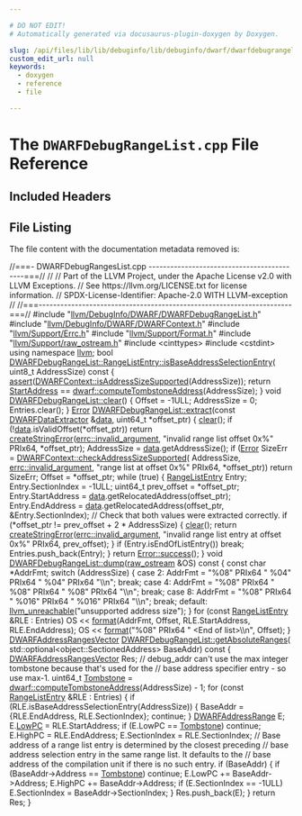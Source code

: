 ```yaml
---

# DO NOT EDIT!
# Automatically generated via docusaurus-plugin-doxygen by Doxygen.

slug: /api/files/lib/lib/debuginfo/lib/debuginfo/dwarf/dwarfdebugrangelist-cpp
custom_edit_url: null
keywords:
  - doxygen
  - reference
  - file

---
```





# The `DWARFDebugRangeList.cpp` File Reference

<DoxygenPage pluginConfig={pluginConfig}>



## Included Headers

<IncludesList>
<IncludesListItem
  filePath="llvm/DebugInfo/DWARF/DWARFDebugRangeList.h"
  permalink="/docs/api/files/include/include/llvm/include/llvm/debuginfo/include/llvm/debuginfo/dwarf/dwarfdebugrangelist-h"
  isLocal="true" />
<IncludesListItem
  filePath="llvm/DebugInfo/DWARF/DWARFContext.h"
  permalink="/docs/api/files/include/include/llvm/include/llvm/debuginfo/include/llvm/debuginfo/dwarf/dwarfcontext-h"
  isLocal="true" />
<IncludesListItem
  filePath="llvm/Support/Errc.h"
  permalink="/docs/api/files/include/include/llvm/include/llvm/support/errc-h"
  isLocal="true" />
<IncludesListItem
  filePath="llvm/Support/Format.h"
  permalink="/docs/api/files/include/include/llvm/include/llvm/support/format-h"
  isLocal="true" />
<IncludesListItem
  filePath="llvm/Support/raw_ostream.h"
  permalink="/docs/api/files/include/include/llvm/include/llvm/support/raw-ostream-h"
  isLocal="true" />
<IncludesListItem
  filePath="cinttypes"
  permalink=""
  isLocal="false" />
<IncludesListItem
  filePath="cstdint"
  permalink=""
  isLocal="false" />
</IncludesList>


## File Listing

The file content with the documentation metadata removed is:

<ProgramListing>

<Link id="l00001" /><CodeLine lineNumber="1"><span class="doxyHighlightComment">//===- DWARFDebugRangesList.cpp -------------------------------------------===//</span></CodeLine>
<Link id="l00002" /><CodeLine lineNumber="2"><span class="doxyHighlightComment">//</span></CodeLine>
<Link id="l00003" /><CodeLine lineNumber="3"><span class="doxyHighlightComment">// Part of the LLVM Project, under the Apache License v2.0 with LLVM Exceptions.</span></CodeLine>
<Link id="l00004" /><CodeLine lineNumber="4"><span class="doxyHighlightComment">// See https://llvm.org/LICENSE.txt for license information.</span></CodeLine>
<Link id="l00005" /><CodeLine lineNumber="5"><span class="doxyHighlightComment">// SPDX-License-Identifier: Apache-2.0 WITH LLVM-exception</span></CodeLine>
<Link id="l00006" /><CodeLine lineNumber="6"><span class="doxyHighlightComment">//</span></CodeLine>
<Link id="l00007" /><CodeLine lineNumber="7"><span class="doxyHighlightComment">//===----------------------------------------------------------------------===//</span></CodeLine>
<Link id="l00008" /><CodeLine lineNumber="8"></CodeLine>
<Link id="l00009" /><CodeLine lineNumber="9"><span class="doxyHighlightPreprocessor">#include &quot;<a href="/docs/api/files/include/include/llvm/include/llvm/debuginfo/include/llvm/debuginfo/dwarf/dwarfdebugrangelist-h">llvm/DebugInfo/DWARF/DWARFDebugRangeList.h</a>&quot;</span></CodeLine>
<Link id="l00010" /><CodeLine lineNumber="10"><span class="doxyHighlightPreprocessor">#include &quot;<a href="/docs/api/files/include/include/llvm/include/llvm/debuginfo/include/llvm/debuginfo/dwarf/dwarfcontext-h">llvm/DebugInfo/DWARF/DWARFContext.h</a>&quot;</span></CodeLine>
<Link id="l00011" /><CodeLine lineNumber="11"><span class="doxyHighlightPreprocessor">#include &quot;<a href="/docs/api/files/include/include/llvm/include/llvm/support/errc-h">llvm/Support/Errc.h</a>&quot;</span></CodeLine>
<Link id="l00012" /><CodeLine lineNumber="12"><span class="doxyHighlightPreprocessor">#include &quot;<a href="/docs/api/files/include/include/llvm/include/llvm/support/format-h">llvm/Support/Format.h</a>&quot;</span></CodeLine>
<Link id="l00013" /><CodeLine lineNumber="13"><span class="doxyHighlightPreprocessor">#include &quot;<a href="/docs/api/files/include/include/llvm/include/llvm/support/raw-ostream-h">llvm/Support/raw&#95;ostream.h</a>&quot;</span></CodeLine>
<Link id="l00014" /><CodeLine lineNumber="14"><span class="doxyHighlightPreprocessor">#include &lt;cinttypes&gt;</span></CodeLine>
<Link id="l00015" /><CodeLine lineNumber="15"><span class="doxyHighlightPreprocessor">#include &lt;cstdint&gt;</span></CodeLine>
<Link id="l00016" /><CodeLine lineNumber="16"></CodeLine>
<Link id="l00017" /><CodeLine lineNumber="17"><span class="doxyHighlightKeyword">using namespace </span><span class="doxyHighlight"><a href="/docs/api/namespaces/llvm">llvm</a>;</span></CodeLine>
<Link id="l00018" /><CodeLine lineNumber="18"></CodeLine>
<Link id="l00019" /><CodeLine lineNumber="19" lineLink="/docs/api/structs/llvm/dwarfdebugrangelist/rangelistentry/#aab974969801970ba1a8b9b3a0c69f5f5"><span class="doxyHighlightKeywordType">bool</span><span class="doxyHighlight"> <a href="/docs/api/structs/llvm/dwarfdebugrangelist/rangelistentry/#aab974969801970ba1a8b9b3a0c69f5f5">DWARFDebugRangeList::RangeListEntry::isBaseAddressSelectionEntry</a>(</span></CodeLine>
<Link id="l00020" /><CodeLine lineNumber="20"><span class="doxyHighlight">    uint8&#95;t AddressSize)</span><span class="doxyHighlightKeyword"> const </span><span class="doxyHighlight">&#123;</span></CodeLine>
<Link id="l00021" /><CodeLine lineNumber="21"><span class="doxyHighlight">  <a href="/docs/api/files/lib/lib/target/lib/target/amdgpu/silowercontrolflow-cpp/#a4868c5d81c5ccc98c47aeab6244346a0">assert</a>(<a href="/docs/api/classes/llvm/dwarfcontext/#ae44667c99ac42386fb7f60170a90b011">DWARFContext::isAddressSizeSupported</a>(AddressSize));</span></CodeLine>
<Link id="l00022" /><CodeLine lineNumber="22"><span class="doxyHighlight">  </span><span class="doxyHighlightKeywordFlow">return</span><span class="doxyHighlight"> <a href="/docs/api/structs/llvm/dwarfdebugrangelist/rangelistentry/#afa95d135ac835ee0ca83041eccee588e">StartAddress</a> == <a href="/docs/api/namespaces/llvm/dwarf/#ad31a7a9cab8288e009f13cfabc5afc13">dwarf::computeTombstoneAddress</a>(AddressSize);</span></CodeLine>
<Link id="l00023" /><CodeLine lineNumber="23"><span class="doxyHighlight">&#125;</span></CodeLine>
<Link id="l00024" /><CodeLine lineNumber="24"></CodeLine>
<Link id="l00025" /><CodeLine lineNumber="25" lineLink="/docs/api/classes/llvm/dwarfdebugrangelist/#a3dffeedde1dc4fc34655ee7829a626d3"><span class="doxyHighlightKeywordType">void</span><span class="doxyHighlight"> <a href="/docs/api/classes/llvm/dwarfdebugrangelist/#a3dffeedde1dc4fc34655ee7829a626d3">DWARFDebugRangeList::clear</a>() &#123;</span></CodeLine>
<Link id="l00026" /><CodeLine lineNumber="26"><span class="doxyHighlight">  Offset = -1ULL;</span></CodeLine>
<Link id="l00027" /><CodeLine lineNumber="27"><span class="doxyHighlight">  AddressSize = 0;</span></CodeLine>
<Link id="l00028" /><CodeLine lineNumber="28"><span class="doxyHighlight">  Entries.clear();</span></CodeLine>
<Link id="l00029" /><CodeLine lineNumber="29"><span class="doxyHighlight">&#125;</span></CodeLine>
<Link id="l00030" /><CodeLine lineNumber="30"></CodeLine>
<Link id="l00031" /><CodeLine lineNumber="31" lineLink="/docs/api/classes/llvm/dwarfdebugrangelist/#a25597c272c2c6da035416f2331dccfbd"><span class="doxyHighlight"><a href="/docs/api/classes/llvm/error">Error</a> <a href="/docs/api/classes/llvm/dwarfdebugrangelist/#a25597c272c2c6da035416f2331dccfbd">DWARFDebugRangeList::extract</a>(</span><span class="doxyHighlightKeyword">const</span><span class="doxyHighlight"> <a href="/docs/api/classes/llvm/dwarfdataextractor">DWARFDataExtractor</a> &amp;<a href="/docs/api/files/lib/lib/codegen/staticdatasplitter-cpp/#ad2fefd8832b4b1ea3dbb1f621063bbff">data</a>,</span></CodeLine>
<Link id="l00032" /><CodeLine lineNumber="32"><span class="doxyHighlight">                                   uint64&#95;t &#42;offset&#95;ptr) &#123;</span></CodeLine>
<Link id="l00033" /><CodeLine lineNumber="33"><span class="doxyHighlight">  <a href="/docs/api/classes/llvm/dwarfdebugrangelist/#a3dffeedde1dc4fc34655ee7829a626d3">clear</a>();</span></CodeLine>
<Link id="l00034" /><CodeLine lineNumber="34"><span class="doxyHighlight">  </span><span class="doxyHighlightKeywordFlow">if</span><span class="doxyHighlight"> (!<a href="/docs/api/files/lib/lib/codegen/staticdatasplitter-cpp/#ad2fefd8832b4b1ea3dbb1f621063bbff">data</a>.isValidOffset(&#42;offset&#95;ptr))</span></CodeLine>
<Link id="l00035" /><CodeLine lineNumber="35"><span class="doxyHighlight">    </span><span class="doxyHighlightKeywordFlow">return</span><span class="doxyHighlight"> <a href="/docs/api/namespaces/llvm/#a4d2fd926089a58d482fb67a362e11bad">createStringError</a>(<a href="/docs/api/namespaces/llvm/#a59739a4f15fb2ec57a6b7fcfe938546bae55d43eabeefe5a8271b4a3c898bd18f">errc::invalid&#95;argument</a>,</span></CodeLine>
<Link id="l00036" /><CodeLine lineNumber="36"><span class="doxyHighlight">                       </span><span class="doxyHighlightStringLiteral">&quot;invalid range list offset 0x%&quot;</span><span class="doxyHighlight"> PRIx64, &#42;offset&#95;ptr);</span></CodeLine>
<Link id="l00037" /><CodeLine lineNumber="37"></CodeLine>
<Link id="l00038" /><CodeLine lineNumber="38"><span class="doxyHighlight">  AddressSize = <a href="/docs/api/files/lib/lib/codegen/staticdatasplitter-cpp/#ad2fefd8832b4b1ea3dbb1f621063bbff">data</a>.getAddressSize();</span></CodeLine>
<Link id="l00039" /><CodeLine lineNumber="39"><span class="doxyHighlight">  </span><span class="doxyHighlightKeywordFlow">if</span><span class="doxyHighlight"> (<a href="/docs/api/classes/llvm/error">Error</a> SizeErr = <a href="/docs/api/classes/llvm/dwarfcontext/#a62e2d6aade48552d756381ef9336576a">DWARFContext::checkAddressSizeSupported</a>(</span></CodeLine>
<Link id="l00040" /><CodeLine lineNumber="40"><span class="doxyHighlight">          AddressSize, <a href="/docs/api/namespaces/llvm/#a59739a4f15fb2ec57a6b7fcfe938546bae55d43eabeefe5a8271b4a3c898bd18f">errc::invalid&#95;argument</a>,</span></CodeLine>
<Link id="l00041" /><CodeLine lineNumber="41"><span class="doxyHighlight">          </span><span class="doxyHighlightStringLiteral">&quot;range list at offset 0x%&quot;</span><span class="doxyHighlight"> PRIx64, &#42;offset&#95;ptr))</span></CodeLine>
<Link id="l00042" /><CodeLine lineNumber="42"><span class="doxyHighlight">    </span><span class="doxyHighlightKeywordFlow">return</span><span class="doxyHighlight"> SizeErr;</span></CodeLine>
<Link id="l00043" /><CodeLine lineNumber="43"><span class="doxyHighlight">  Offset = &#42;offset&#95;ptr;</span></CodeLine>
<Link id="l00044" /><CodeLine lineNumber="44"><span class="doxyHighlight">  </span><span class="doxyHighlightKeywordFlow">while</span><span class="doxyHighlight"> (</span><span class="doxyHighlightKeyword">true</span><span class="doxyHighlight">) &#123;</span></CodeLine>
<Link id="l00045" /><CodeLine lineNumber="45"><span class="doxyHighlight">    <a href="/docs/api/structs/llvm/dwarfdebugrangelist/rangelistentry">RangeListEntry</a> Entry;</span></CodeLine>
<Link id="l00046" /><CodeLine lineNumber="46"><span class="doxyHighlight">    Entry.SectionIndex = -1ULL;</span></CodeLine>
<Link id="l00047" /><CodeLine lineNumber="47"></CodeLine>
<Link id="l00048" /><CodeLine lineNumber="48"><span class="doxyHighlight">    uint64&#95;t prev&#95;offset = &#42;offset&#95;ptr;</span></CodeLine>
<Link id="l00049" /><CodeLine lineNumber="49"><span class="doxyHighlight">    Entry.StartAddress = <a href="/docs/api/files/lib/lib/codegen/staticdatasplitter-cpp/#ad2fefd8832b4b1ea3dbb1f621063bbff">data</a>.getRelocatedAddress(offset&#95;ptr);</span></CodeLine>
<Link id="l00050" /><CodeLine lineNumber="50"><span class="doxyHighlight">    Entry.EndAddress =</span></CodeLine>
<Link id="l00051" /><CodeLine lineNumber="51"><span class="doxyHighlight">        <a href="/docs/api/files/lib/lib/codegen/staticdatasplitter-cpp/#ad2fefd8832b4b1ea3dbb1f621063bbff">data</a>.getRelocatedAddress(offset&#95;ptr, &amp;Entry.SectionIndex);</span></CodeLine>
<Link id="l00052" /><CodeLine lineNumber="52"></CodeLine>
<Link id="l00053" /><CodeLine lineNumber="53"><span class="doxyHighlight">    </span><span class="doxyHighlightComment">// Check that both values were extracted correctly.</span></CodeLine>
<Link id="l00054" /><CodeLine lineNumber="54"><span class="doxyHighlight">    </span><span class="doxyHighlightKeywordFlow">if</span><span class="doxyHighlight"> (&#42;offset&#95;ptr != prev&#95;offset + 2 &#42; AddressSize) &#123;</span></CodeLine>
<Link id="l00055" /><CodeLine lineNumber="55"><span class="doxyHighlight">      <a href="/docs/api/classes/llvm/dwarfdebugrangelist/#a3dffeedde1dc4fc34655ee7829a626d3">clear</a>();</span></CodeLine>
<Link id="l00056" /><CodeLine lineNumber="56"><span class="doxyHighlight">      </span><span class="doxyHighlightKeywordFlow">return</span><span class="doxyHighlight"> <a href="/docs/api/namespaces/llvm/#a4d2fd926089a58d482fb67a362e11bad">createStringError</a>(<a href="/docs/api/namespaces/llvm/#a59739a4f15fb2ec57a6b7fcfe938546bae55d43eabeefe5a8271b4a3c898bd18f">errc::invalid&#95;argument</a>,</span></CodeLine>
<Link id="l00057" /><CodeLine lineNumber="57"><span class="doxyHighlight">                         </span><span class="doxyHighlightStringLiteral">&quot;invalid range list entry at offset 0x%&quot;</span><span class="doxyHighlight"> PRIx64,</span></CodeLine>
<Link id="l00058" /><CodeLine lineNumber="58"><span class="doxyHighlight">                         prev&#95;offset);</span></CodeLine>
<Link id="l00059" /><CodeLine lineNumber="59"><span class="doxyHighlight">    &#125;</span></CodeLine>
<Link id="l00060" /><CodeLine lineNumber="60"><span class="doxyHighlight">    </span><span class="doxyHighlightKeywordFlow">if</span><span class="doxyHighlight"> (Entry.isEndOfListEntry())</span></CodeLine>
<Link id="l00061" /><CodeLine lineNumber="61"><span class="doxyHighlight">      </span><span class="doxyHighlightKeywordFlow">break</span><span class="doxyHighlight">;</span></CodeLine>
<Link id="l00062" /><CodeLine lineNumber="62"><span class="doxyHighlight">    Entries.push&#95;back(Entry);</span></CodeLine>
<Link id="l00063" /><CodeLine lineNumber="63"><span class="doxyHighlight">  &#125;</span></CodeLine>
<Link id="l00064" /><CodeLine lineNumber="64"><span class="doxyHighlight">  </span><span class="doxyHighlightKeywordFlow">return</span><span class="doxyHighlight"> <a href="/docs/api/classes/llvm/error/#a4dfd0813c3d0e0a30439b5a3e9196b59">Error::success</a>();</span></CodeLine>
<Link id="l00065" /><CodeLine lineNumber="65"><span class="doxyHighlight">&#125;</span></CodeLine>
<Link id="l00066" /><CodeLine lineNumber="66"></CodeLine>
<Link id="l00067" /><CodeLine lineNumber="67" lineLink="/docs/api/classes/llvm/dwarfdebugrangelist/#adfc6560d80dd2ff0053cd7ef7ba0f5f1"><span class="doxyHighlightKeywordType">void</span><span class="doxyHighlight"> <a href="/docs/api/classes/llvm/dwarfdebugrangelist/#adfc6560d80dd2ff0053cd7ef7ba0f5f1">DWARFDebugRangeList::dump</a>(<a href="/docs/api/classes/llvm/raw-ostream">raw&#95;ostream</a> &amp;OS)</span><span class="doxyHighlightKeyword"> const </span><span class="doxyHighlight">&#123;</span></CodeLine>
<Link id="l00068" /><CodeLine lineNumber="68"><span class="doxyHighlight">  </span><span class="doxyHighlightKeyword">const</span><span class="doxyHighlight"> </span><span class="doxyHighlightKeywordType">char</span><span class="doxyHighlight"> &#42;AddrFmt;</span></CodeLine>
<Link id="l00069" /><CodeLine lineNumber="69"><span class="doxyHighlight">  </span><span class="doxyHighlightKeywordFlow">switch</span><span class="doxyHighlight"> (AddressSize) &#123;</span></CodeLine>
<Link id="l00070" /><CodeLine lineNumber="70"><span class="doxyHighlight">  </span><span class="doxyHighlightKeywordFlow">case</span><span class="doxyHighlight"> 2:</span></CodeLine>
<Link id="l00071" /><CodeLine lineNumber="71"><span class="doxyHighlight">    AddrFmt = </span><span class="doxyHighlightStringLiteral">&quot;%08&quot;</span><span class="doxyHighlight"> PRIx64 </span><span class="doxyHighlightStringLiteral">&quot; %04&quot;</span><span class="doxyHighlight"> PRIx64 </span><span class="doxyHighlightStringLiteral">&quot; %04&quot;</span><span class="doxyHighlight"> PRIx64 </span><span class="doxyHighlightStringLiteral">&quot;\\n&quot;</span><span class="doxyHighlight">;</span></CodeLine>
<Link id="l00072" /><CodeLine lineNumber="72"><span class="doxyHighlight">    </span><span class="doxyHighlightKeywordFlow">break</span><span class="doxyHighlight">;</span></CodeLine>
<Link id="l00073" /><CodeLine lineNumber="73"><span class="doxyHighlight">  </span><span class="doxyHighlightKeywordFlow">case</span><span class="doxyHighlight"> 4:</span></CodeLine>
<Link id="l00074" /><CodeLine lineNumber="74"><span class="doxyHighlight">    AddrFmt = </span><span class="doxyHighlightStringLiteral">&quot;%08&quot;</span><span class="doxyHighlight"> PRIx64 </span><span class="doxyHighlightStringLiteral">&quot; %08&quot;</span><span class="doxyHighlight"> PRIx64 </span><span class="doxyHighlightStringLiteral">&quot; %08&quot;</span><span class="doxyHighlight"> PRIx64 </span><span class="doxyHighlightStringLiteral">&quot;\\n&quot;</span><span class="doxyHighlight">;</span></CodeLine>
<Link id="l00075" /><CodeLine lineNumber="75"><span class="doxyHighlight">    </span><span class="doxyHighlightKeywordFlow">break</span><span class="doxyHighlight">;</span></CodeLine>
<Link id="l00076" /><CodeLine lineNumber="76"><span class="doxyHighlight">  </span><span class="doxyHighlightKeywordFlow">case</span><span class="doxyHighlight"> 8:</span></CodeLine>
<Link id="l00077" /><CodeLine lineNumber="77"><span class="doxyHighlight">    AddrFmt = </span><span class="doxyHighlightStringLiteral">&quot;%08&quot;</span><span class="doxyHighlight"> PRIx64 </span><span class="doxyHighlightStringLiteral">&quot; %016&quot;</span><span class="doxyHighlight"> PRIx64 </span><span class="doxyHighlightStringLiteral">&quot; %016&quot;</span><span class="doxyHighlight"> PRIx64 </span><span class="doxyHighlightStringLiteral">&quot;\\n&quot;</span><span class="doxyHighlight">;</span></CodeLine>
<Link id="l00078" /><CodeLine lineNumber="78"><span class="doxyHighlight">    </span><span class="doxyHighlightKeywordFlow">break</span><span class="doxyHighlight">;</span></CodeLine>
<Link id="l00079" /><CodeLine lineNumber="79"><span class="doxyHighlight">  </span><span class="doxyHighlightKeywordFlow">default</span><span class="doxyHighlight">:</span></CodeLine>
<Link id="l00080" /><CodeLine lineNumber="80"><span class="doxyHighlight">    <a href="/docs/api/files/include/include/llvm/include/llvm/support/errorhandling-h/#ace243f5c25697a1107cce46626b3dc94">llvm&#95;unreachable</a>(</span><span class="doxyHighlightStringLiteral">&quot;unsupported address size&quot;</span><span class="doxyHighlight">);</span></CodeLine>
<Link id="l00081" /><CodeLine lineNumber="81"><span class="doxyHighlight">  &#125;</span></CodeLine>
<Link id="l00082" /><CodeLine lineNumber="82"><span class="doxyHighlight">  </span><span class="doxyHighlightKeywordFlow">for</span><span class="doxyHighlight"> (</span><span class="doxyHighlightKeyword">const</span><span class="doxyHighlight"> <a href="/docs/api/structs/llvm/dwarfdebugrangelist/rangelistentry">RangeListEntry</a> &amp;RLE : Entries)</span></CodeLine>
<Link id="l00083" /><CodeLine lineNumber="83"><span class="doxyHighlight">    OS &lt;&lt; <a href="/docs/api/namespaces/llvm/#a939bc2108d47080767f0c06ba56caec7">format</a>(AddrFmt, Offset, RLE.StartAddress, RLE.EndAddress);</span></CodeLine>
<Link id="l00084" /><CodeLine lineNumber="84"><span class="doxyHighlight">  OS &lt;&lt; <a href="/docs/api/namespaces/llvm/#a939bc2108d47080767f0c06ba56caec7">format</a>(</span><span class="doxyHighlightStringLiteral">&quot;%08&quot;</span><span class="doxyHighlight"> PRIx64 </span><span class="doxyHighlightStringLiteral">&quot; &lt;End of list&gt;\\n&quot;</span><span class="doxyHighlight">, Offset);</span></CodeLine>
<Link id="l00085" /><CodeLine lineNumber="85"><span class="doxyHighlight">&#125;</span></CodeLine>
<Link id="l00086" /><CodeLine lineNumber="86"></CodeLine>
<Link id="l00087" /><CodeLine lineNumber="87" lineLink="/docs/api/classes/llvm/dwarfdebugrangelist/#a988c616ede2f0e4cf1c8c4f5faa554c8"><span class="doxyHighlight"><a href="/docs/api/namespaces/llvm/#af7b7409cf7c2a265eb671b0023fb9ebf">DWARFAddressRangesVector</a> <a href="/docs/api/classes/llvm/dwarfdebugrangelist/#a988c616ede2f0e4cf1c8c4f5faa554c8">DWARFDebugRangeList::getAbsoluteRanges</a>(</span></CodeLine>
<Link id="l00088" /><CodeLine lineNumber="88"><span class="doxyHighlight">    std::optional&lt;object::SectionedAddress&gt; BaseAddr)</span><span class="doxyHighlightKeyword"> const </span><span class="doxyHighlight">&#123;</span></CodeLine>
<Link id="l00089" /><CodeLine lineNumber="89"><span class="doxyHighlight">  <a href="/docs/api/namespaces/llvm/#af7b7409cf7c2a265eb671b0023fb9ebf">DWARFAddressRangesVector</a> Res;</span></CodeLine>
<Link id="l00090" /><CodeLine lineNumber="90"><span class="doxyHighlight">  </span><span class="doxyHighlightComment">// debug&#95;addr can&#39;t use the max integer tombstone because that&#39;s used for the</span></CodeLine>
<Link id="l00091" /><CodeLine lineNumber="91"><span class="doxyHighlight">  </span><span class="doxyHighlightComment">// base address specifier entry - so use max-1.</span></CodeLine>
<Link id="l00092" /><CodeLine lineNumber="92"><span class="doxyHighlight">  uint64&#95;t <a href="/docs/api/files/lib/lib/debuginfo/lib/debuginfo/codeview/typehashing-cpp/#a58762abf82ba4b9f2f46d3b89070d6c1">Tombstone</a> = <a href="/docs/api/namespaces/llvm/dwarf/#ad31a7a9cab8288e009f13cfabc5afc13">dwarf::computeTombstoneAddress</a>(AddressSize) - 1;</span></CodeLine>
<Link id="l00093" /><CodeLine lineNumber="93"><span class="doxyHighlight">  </span><span class="doxyHighlightKeywordFlow">for</span><span class="doxyHighlight"> (</span><span class="doxyHighlightKeyword">const</span><span class="doxyHighlight"> <a href="/docs/api/structs/llvm/dwarfdebugrangelist/rangelistentry">RangeListEntry</a> &amp;RLE : Entries) &#123;</span></CodeLine>
<Link id="l00094" /><CodeLine lineNumber="94"><span class="doxyHighlight">    </span><span class="doxyHighlightKeywordFlow">if</span><span class="doxyHighlight"> (RLE.isBaseAddressSelectionEntry(AddressSize)) &#123;</span></CodeLine>
<Link id="l00095" /><CodeLine lineNumber="95"><span class="doxyHighlight">      BaseAddr = &#123;RLE.EndAddress, RLE.SectionIndex&#125;;</span></CodeLine>
<Link id="l00096" /><CodeLine lineNumber="96"><span class="doxyHighlight">      </span><span class="doxyHighlightKeywordFlow">continue</span><span class="doxyHighlight">;</span></CodeLine>
<Link id="l00097" /><CodeLine lineNumber="97"><span class="doxyHighlight">    &#125;</span></CodeLine>
<Link id="l00098" /><CodeLine lineNumber="98"></CodeLine>
<Link id="l00099" /><CodeLine lineNumber="99"><span class="doxyHighlight">    <a href="/docs/api/structs/llvm/dwarfaddressrange">DWARFAddressRange</a> E;</span></CodeLine>
<Link id="l00100" /><CodeLine lineNumber="100"><span class="doxyHighlight">    E.<a href="/docs/api/structs/llvm/dwarfaddressrange/#a1dac28e965794b70aafbf7caa1cb2210">LowPC</a> = RLE.StartAddress;</span></CodeLine>
<Link id="l00101" /><CodeLine lineNumber="101"><span class="doxyHighlight">    </span><span class="doxyHighlightKeywordFlow">if</span><span class="doxyHighlight"> (E.LowPC == <a href="/docs/api/files/lib/lib/debuginfo/lib/debuginfo/codeview/typehashing-cpp/#a58762abf82ba4b9f2f46d3b89070d6c1">Tombstone</a>)</span></CodeLine>
<Link id="l00102" /><CodeLine lineNumber="102"><span class="doxyHighlight">      </span><span class="doxyHighlightKeywordFlow">continue</span><span class="doxyHighlight">;</span></CodeLine>
<Link id="l00103" /><CodeLine lineNumber="103"><span class="doxyHighlight">    E.HighPC = RLE.EndAddress;</span></CodeLine>
<Link id="l00104" /><CodeLine lineNumber="104"><span class="doxyHighlight">    E.SectionIndex = RLE.SectionIndex;</span></CodeLine>
<Link id="l00105" /><CodeLine lineNumber="105"><span class="doxyHighlight">    </span><span class="doxyHighlightComment">// Base address of a range list entry is determined by the closest preceding</span></CodeLine>
<Link id="l00106" /><CodeLine lineNumber="106"><span class="doxyHighlight">    </span><span class="doxyHighlightComment">// base address selection entry in the same range list. It defaults to the</span></CodeLine>
<Link id="l00107" /><CodeLine lineNumber="107"><span class="doxyHighlight">    </span><span class="doxyHighlightComment">// base address of the compilation unit if there is no such entry.</span></CodeLine>
<Link id="l00108" /><CodeLine lineNumber="108"><span class="doxyHighlight">    </span><span class="doxyHighlightKeywordFlow">if</span><span class="doxyHighlight"> (BaseAddr) &#123;</span></CodeLine>
<Link id="l00109" /><CodeLine lineNumber="109"><span class="doxyHighlight">      </span><span class="doxyHighlightKeywordFlow">if</span><span class="doxyHighlight"> (BaseAddr-&gt;Address == <a href="/docs/api/files/lib/lib/debuginfo/lib/debuginfo/codeview/typehashing-cpp/#a58762abf82ba4b9f2f46d3b89070d6c1">Tombstone</a>)</span></CodeLine>
<Link id="l00110" /><CodeLine lineNumber="110"><span class="doxyHighlight">        </span><span class="doxyHighlightKeywordFlow">continue</span><span class="doxyHighlight">;</span></CodeLine>
<Link id="l00111" /><CodeLine lineNumber="111"><span class="doxyHighlight">      E.LowPC += BaseAddr-&gt;Address;</span></CodeLine>
<Link id="l00112" /><CodeLine lineNumber="112"><span class="doxyHighlight">      E.HighPC += BaseAddr-&gt;Address;</span></CodeLine>
<Link id="l00113" /><CodeLine lineNumber="113"><span class="doxyHighlight">      </span><span class="doxyHighlightKeywordFlow">if</span><span class="doxyHighlight"> (E.SectionIndex == -1ULL)</span></CodeLine>
<Link id="l00114" /><CodeLine lineNumber="114"><span class="doxyHighlight">        E.SectionIndex = BaseAddr-&gt;SectionIndex;</span></CodeLine>
<Link id="l00115" /><CodeLine lineNumber="115"><span class="doxyHighlight">    &#125;</span></CodeLine>
<Link id="l00116" /><CodeLine lineNumber="116"><span class="doxyHighlight">    Res.push&#95;back(E);</span></CodeLine>
<Link id="l00117" /><CodeLine lineNumber="117"><span class="doxyHighlight">  &#125;</span></CodeLine>
<Link id="l00118" /><CodeLine lineNumber="118"><span class="doxyHighlight">  </span><span class="doxyHighlightKeywordFlow">return</span><span class="doxyHighlight"> Res;</span></CodeLine>
<Link id="l00119" /><CodeLine lineNumber="119"><span class="doxyHighlight">&#125;</span></CodeLine>

</ProgramListing>


</DoxygenPage>
